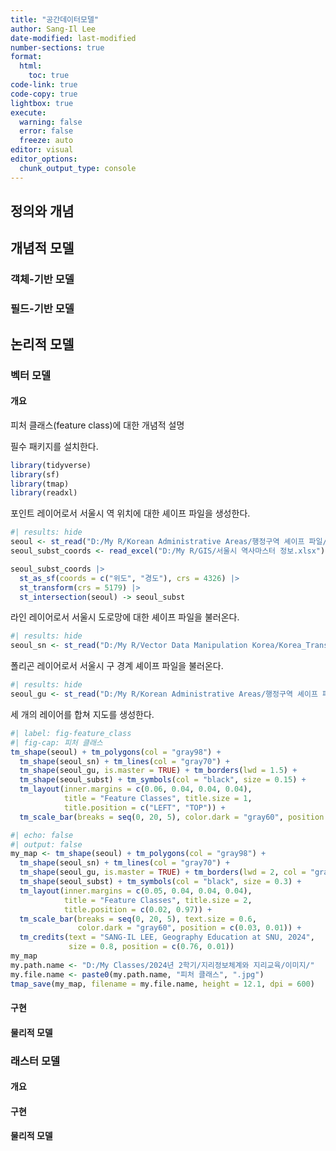 ```yaml
---
title: "공간데이터모델"
author: Sang-Il Lee
date-modified: last-modified
number-sections: true
format: 
  html: 
    toc: true
code-link: true
code-copy: true
lightbox: true
execute: 
  warning: false
  error: false
  freeze: auto
editor: visual
editor_options: 
  chunk_output_type: console
---
```


## 정의와 개념

## 개념적 모델

### 객체-기반 모델

### 필드-기반 모델

## 논리적 모델

### 벡터 모델

#### 개요

피처 클래스(feature class)에 대한 개념적 설명

필수 패키지를 설치한다.

```r
library(tidyverse)
library(sf)
library(tmap)
library(readxl)
```

포인트 레이어로서 서울시 역 위치에 대한 셰이프 파일을 생성한다.

```r
#| results: hide
seoul <- st_read("D:/My R/Korean Administrative Areas/행정구역 셰이프 파일/2 Original Cleaning/2023_2Q/SEOUL_SIDO_2023_2Q.shp")
seoul_subst_coords <- read_excel("D:/My R/GIS/서울시 역사마스터 정보.xlsx") 

seoul_subst_coords |> 
  st_as_sf(coords = c("위도", "경도"), crs = 4326) |> 
  st_transform(crs = 5179) |> 
  st_intersection(seoul) -> seoul_subst
```

라인 레이어로서 서울시 도로망에 대한 셰이프 파일을 불러온다.

```r
#| results: hide
seoul_sn <- st_read("D:/My R/Vector Data Manipulation Korea/Korea_Transport_Database/seoul_link.shp", options = "ENCODING=CP949")
```

폴리곤 레이어로서 서울시 구 경계 셰이프 파일을 불러온다.

```r
#| results: hide
seoul_gu <- st_read("D:/My R/Korean Administrative Areas/행정구역 셰이프 파일/2 Original Cleaning/2023_2Q/SEOUL_GU_2023_2Q.shp")
```

세 개의 레이어를 합쳐 지도를 생성한다.

```r
#| label: fig-feature_class
#| fig-cap: 피처 클래스
tm_shape(seoul) + tm_polygons(col = "gray98") +
  tm_shape(seoul_sn) + tm_lines(col = "gray70") +
  tm_shape(seoul_gu, is.master = TRUE) + tm_borders(lwd = 1.5) +
  tm_shape(seoul_subst) + tm_symbols(col = "black", size = 0.15) +
  tm_layout(inner.margins = c(0.06, 0.04, 0.04, 0.04), 
            title = "Feature Classes", title.size = 1,
            title.position = c("LEFT", "TOP")) + 
  tm_scale_bar(breaks = seq(0, 20, 5), color.dark = "gray60", position = c(0.03, 0.01))
```

```r
#| echo: false
#| output: false
my_map <- tm_shape(seoul) + tm_polygons(col = "gray98") +
  tm_shape(seoul_sn) + tm_lines(col = "gray70") +
  tm_shape(seoul_gu, is.master = TRUE) + tm_borders(lwd = 2, col = "gray20") +
  tm_shape(seoul_subst) + tm_symbols(col = "black", size = 0.3) +
  tm_layout(inner.margins = c(0.05, 0.04, 0.04, 0.04), 
            title = "Feature Classes", title.size = 2, 
            title.position = c(0.02, 0.97)) + 
  tm_scale_bar(breaks = seq(0, 20, 5), text.size = 0.6, 
               color.dark = "gray60", position = c(0.03, 0.01)) +
  tm_credits(text = "SANG-IL LEE, Geography Education at SNU, 2024",
             size = 0.8, position = c(0.76, 0.01))
my_map 
my.path.name <- "D:/My Classes/2024년 2학기/지리정보체계와 지리교육/이미지/"
my.file.name <- paste0(my.path.name, "피처 클래스", ".jpg")
tmap_save(my_map, filename = my.file.name, height = 12.1, dpi = 600)
```

#### 구현

#### 물리적 모델

### 래스터 모델

#### 개요

#### 구현

#### 물리적 모델
